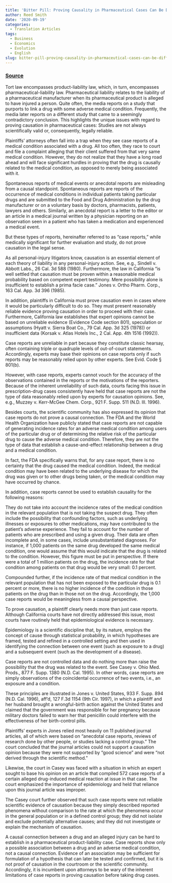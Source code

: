 ```yaml
---
title: 'Bitter Pill: Proving Causality in Pharmaceutical Cases Can Be Difficult'
author: Reed Smith
date: '2020-09-19'
categories:
  - Translation Articles
tags:
  - Business
  - Economics
  - Evolution
  - English
slug: bitter-pill-proving-causality-in-pharmaceutical-cases-can-be-difficult
---
```


### [Source](https://www.reedsmith.com/en/perspectives/2001/12/bitter-pill--proving-causality-in-pharmaceutical-c)



Tort law encompasses product-liability law, which, in turn, encompasses pharmaceutical-liability law. Pharmaceutical liability relates to the liability of a pharmaceutical manufacturer when its pharmaceutical product is alleged to have injured a person.
Quite often, the media reports on a study that purports to link a drug with some adverse medical condition. Frequently, the media later reports on a different study that came to a seemingly contradictory conclusion. This highlights the unique issues with regard to proving causation in pharmaceutical cases: Studies are not always scientifically valid or, consequently, legally reliable.

Plaintiffs' attorneys often fall into a trap when they see case reports of a medical condition associated with a drug. All too often, they race to court and file a complaint alleging that their client suffered from that very same medical condition. However, they do not realize that they have a long road ahead and will face significant hurdles in proving that the drug is causally related to the medical condition, as opposed to merely being associated with it.

Spontaneous reports of medical events or anecdotal reports are misleading from a causal standpoint. Spontaneous reports are reports of the occurrence of medical conditions in individual patients taking particular drugs and are submitted to the Food and Drug Administration by the drug manufacturer or on a voluntary basis by doctors, pharmacists, patients, lawyers and others. Similarly, an anecdotal report is a letter to the editor or an article in a medical journal written by a physician reporting on an observation seen in a patient who has taken a medication and experienced a medical event.

But these types of reports, hereinafter referred to as "case reports," while medically significant for further evaluation and study, do not prove causation in the legal sense.

As all personal-injury litigators know, causation is an essential element of each theory of liability in any personal-injury action. See, e.g., Sindell v. Abbott Labs., 26 Cal. 3d 588 (1980). Furthermore, the law in California "is well settled that causation must be proven within a reasonable medical probability based on competent expert testimony. Mere possibility alone is insufficient to establish a prima facie case." Jones v. Ortho Pharm. Corp., 163 Cal. App. 3d 396 (1985).

In addition, plaintiffs in California must prove causation even in cases where it would be particularly difficult to do so. They must present reasonably reliable evidence proving causation in order to proceed with their case. Furthermore, California law establishes that expert opinions cannot be based on unreliable evidence (Evidence Code section 801), speculation or assumptions (Hyatt v. Sierra Boat Co., 79 Cal. App. 3d 325 (1978)) or insufficient data (Korsak v. Atlas Hotels Inc., 2 Cal. App. 4th 1516 (1992)).

Case reports are unreliable in part because they constitute classic hearsay, often containing triple or quadruple levels of out-of-court statements. Accordingly, experts may base their opinions on case reports only if such reports may be reasonably relied upon by other experts. See Evid. Code § 801(b).

However, with case reports, experts cannot vouch for the accuracy of the observations contained in the reports or the motivations of the reporters. Because of the inherent unreliability of such data, courts facing this issue in prescription-drug cases consistently have held that case reports are not the type of data reasonably relied upon by experts for causation opinions. See, e.g., Muzzey v. Kerr-McGee Chem. Corp., 921 F. Supp. 511 (N.D. Ill. 1996).

Besides courts, the scientific community has also expressed its opinion that case reports do not prove a causal connection. The FDA and the World Health Organization have publicly stated that case reports are not capable of generating incidence rates for an adverse medical condition among users of the particular drug or of determining the relative risk of the particular drug to cause the adverse medical condition. Therefore, they are not the type of data that establish a cause-and-effect relationship between a drug and a medical condition.

In fact, the FDA specifically warns that, for any case report, there is no certainty that the drug caused the medical condition. Indeed, the medical condition may have been related to the underlying disease for which the drug was given or to other drugs being taken, or the medical condition may have occurred by chance.

In addition, case reports cannot be used to establish causality for the following reasons:

They do not take into account the incidence rates of the medical condition in the relevant population that is not taking the suspect drug.
They often include the possibility that confounding factors, such as underlying illnesses or exposures to other medications, may have contributed to the patient's adverse experience.
They fail to account for the number of patients who are prescribed and using a given drug.
Their data are often incomplete and, in some cases, include unsubstantiated diagnoses.
For instance, if 1,000 patients on the same drug developed the same medical condition, one would assume that this would indicate that the drug is related to the condition. However, this figure must be put in perspective. If there were a total of 1 million patients on the drug, the incidence rate for that condition among patients on that drug would be very small: 0.1 percent.

Compounded further, if the incidence rate of that medical condition in the relevant population that has not been exposed to the particular drug is 0.1 percent or more, there is no higher incidence of the condition in those patients on the drug than in those not on the drug. Accordingly, the 1,000 case reports would be meaningless from a causal perspective.

To prove causation, a plaintiff clearly needs more than just case reports. Although California courts have not directly addressed this issue, most courts have routinely held that epidemiological evidence is necessary.

Epidemiology is a scientific discipline that, by its nature, employs the concept of cause through statistical probability, in which hypotheses are framed, tested and refined in a controlled setting and then used in identifying the connection between one event (such as exposure to a drug) and a subsequent event (such as the development of a disease).

Case reports are not controlled data and do nothing more than raise the possibility that the drug was related to the event. See Casey v. Ohio Med. Prods., 877 F. Supp. 1380 (N.D. Cal. 1995). In other words, case reports are simply observations of the coincidental occurrence of two events, i.e., an exposure and a condition.

These principles are illustrated in Jones v. United States, 933 F. Supp. 894 (N.D. Cal. 1996), aff'd, 127 F.3d 1154 (9th Cir. 1997), in which a plaintiff and her husband brought a wrongful-birth action against the United States and claimed that the government was responsible for her pregnancy because military doctors failed to warn her that penicillin could interfere with the effectiveness of her birth-control pills.

Plaintiffs' experts in Jones relied most heavily on 11 published journal articles, all of which were based on "anecdotal case reports, reviews of research done by other people, or studies lacking a control group." The court concluded that the journal articles could not support a causation opinion because they were not supported by "good science" and were "not derived through the scientific method."

Likewise, the court in Casey was faced with a situation in which an expert sought to base his opinion on an article that compiled 572 case reports of a certain alleged drug-induced medical reaction at issue in that case. The court emphasized the importance of epidemiology and held that reliance upon this journal article was improper.

The Casey court further observed that such case reports were not reliable scientific evidence of causation because they simply described reported phenomena without comparison to the rate at which the phenomena occur in the general population or in a defined control group; they did not isolate and exclude potentially alternative causes; and they did not investigate or explain the mechanism of causation.

A causal connection between a drug and an alleged injury can be hard to establish in a pharmaceutical product-liability case. Case reports show only a possible association between a drug and an adverse medical condition, not a causal connection. Evidence of an association may be sufficient for formulation of a hypothesis that can later be tested and confirmed, but it is not proof of causation in the courtroom or the scientific community. Accordingly, it is incumbent upon attorneys to be wary of the inherent limitations of case reports in proving causation before taking drug cases.